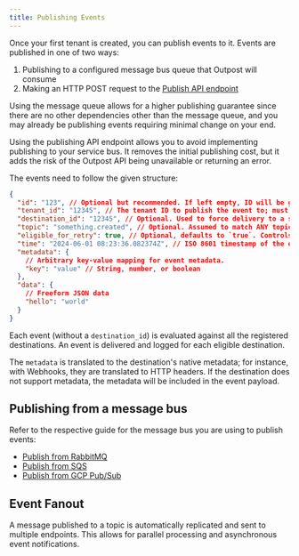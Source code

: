 ```yaml
---
title: Publishing Events
---
```


Once your first tenant is created, you can publish events to it. Events are published in one of two ways:

1. Publishing to a configured message bus queue that Outpost will consume
2. Making an HTTP POST request to the [Publish API endpoint](/docs/api/publish#publish-event)

Using the message queue allows for a higher publishing guarantee since there are no other dependencies other than the message queue, and you may already be publishing events requiring minimal change on your end.

Using the publishing API endpoint allows you to avoid implementing publishing to your service bus. It removes the initial publishing cost, but it adds the risk of the Outpost API being unavailable or returning an error.

The events need to follow the given structure:

```json
{
  "id": "123", // Optional but recommended. If left empty, ID will be generated by hashing the topic, data, and timestamp.
  "tenant_id": "12345", // The tenant ID to publish the event to; must match an existing tenant, otherwise it will be ignored.
  "destination_id": "12345", // Optional. Used to force delivery to a specific destination regardless of the topic.
  "topic": "something.created", // Optional. Assumed to match ANY topic if left empty. If set, it must match one of the configured topics.
  "eligible_for_retry": true, // Optional, defaults to `true`. Controls whether an event should be automatically retried.
  "time": "2024-06-01 08:23:36.082374Z", // ISO 8601 timestamp of the event
  "metadata": {
    // Arbitrary key-value mapping for event metadata.
    "key": "value" // String, number, or boolean
  },
  "data": {
    // Freeform JSON data
    "hello": "world"
  }
}
```

Each event (without a `destination_id`) is evaluated against all the registered destinations. An event is delivered and logged for each eligible destination.

The `metadata` is translated to the destination's native metadata; for instance, with Webhooks, they are translated to HTTP headers. If the destination does not support metadata, the metadata will be included in the event payload.

## Publishing from a message bus

Refer to the respective guide for the message bus you are using to publish events:

- [Publish from RabbitMQ](/docs/guides/publish-from-rabbitmq)
- [Publish from SQS](/docs/guides/publish-from-sqs)
- [Publish from GCP Pub/Sub](/docs/guides/publish-from-gcp-pubsub)

## Event Fanout

A message published to a topic is automatically replicated and sent to multiple endpoints. This allows for parallel processing and asynchronous event notifications.
